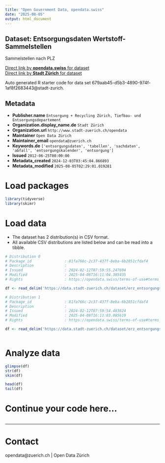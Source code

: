 ```yaml
---
title: "Open Government Data, opendata.swiss"
date: "2025-08-05"
output: html_document
---
```


## Dataset: Entsorgungsdaten Wertstoff-Sammelstellen

Sammelstellen nach PLZ

[Direct link by **opendata.swiss** for dataset](https://opendata.swiss/de/dataset/entsorgungsdaten-wertstoff-sammelstellen)<br>
[Direct link by **Stadt Zürich** for dataset](https://data.stadt-zuerich.ch/dataset/erz_entsorgungskalender_sammelstellen)

Auto generated R starter code for data set 679aab45-d5b3-4890-974f-1af8f2683443@stadt-zurich.

## Metadata

- **Publisher.name** `Entsorgung + Recycling Zürich, Tiefbau- und Entsorgungsdepartement`
- **Organization.display_name.de** `Stadt Zürich`
- **Organization.url** `http://www.stadt-zuerich.ch/opendata`
- **Maintainer** `Open Data Zürich`
- **Maintainer_email** `opendata@zuerich.ch`
- **Keywords.de** `['entsorgungsdaten', 'tabellen', 'sachdaten', 'abfall', 'entsorgungskalender', 'entsorgung']`
- **Issued** `2012-06-25T00:00:00`
- **Metadata_created** `2024-12-03T03:45:04.866893`
- **Metadata_modified** `2025-08-05T02:29:01.019281`


# Load packages

```r

library(tidyverse)
library(skimr)

```

# Load data

-   The dataset has 2 distribution(s) in CSV format.
-   All available CSV distributions are listed below and can be read into a tibble.

```r

# Distribution 0
# Package_id               : 81fa766c-2c37-437f-8eba-6b2851cfdaf4
# Description              : 
# Issued                   : 2024-02-12T07:59:55.247694
# Modified                 : 2025-04-08T16:11:04.385435
# Rights                   : https://opendata.swiss/terms-of-use#terms_open

df <- read_delim('https://data.stadt-zuerich.ch/dataset/erz_entsorgungskalender_sammelstellen/download/entsorgungskalender_sammelstellen_2025.csv')

# Distribution 1
# Package_id               : 81fa766c-2c37-437f-8eba-6b2851cfdaf4
# Description              : 
# Issued                   : 2024-02-12T07:59:54.483624
# Modified                 : 2025-04-08T16:11:03.085619
# Rights                   : https://opendata.swiss/terms-of-use#terms_open

df <- read_delim('https://data.stadt-zuerich.ch/dataset/erz_entsorgungskalender_sammelstellen/download/entsorgungskalender_sammelstellen_2024.csv')



```

# Analyze data

```r

glimpse(df)
str(df)
skim(df)

head(df)
tail(df)

```

# Continue your code here...

```r

```

------------------------------------------------------------------------

# Contact

opendata@zuerich.ch | Open Data Zürich
